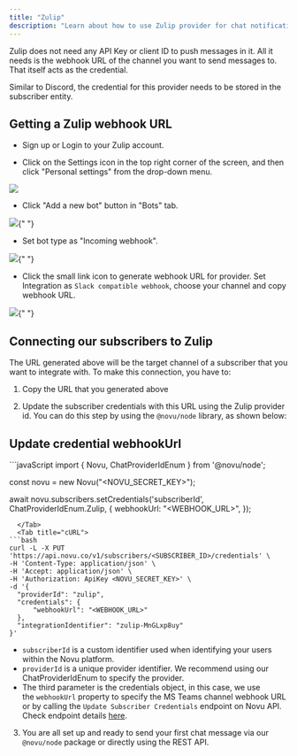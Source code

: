 ```yaml
---
title: "Zulip"
description: "Learn about how to use Zulip provider for chat notifications"
---
```


Zulip does not need any API Key or client ID to push messages in it. All it needs is the webhook URL of the channel you want to send messages to. That itself acts as the credential.

Similar to Discord, the credential for this provider needs to be stored in the subscriber entity.

## Getting a Zulip webhook URL

- Sign up or Login to your Zulip account.

- Click on the Settings icon in the top right corner of the screen, and then click "Personal settings" from the drop-down menu.

<Frame>
  <img src="/images/channels-and-providers/chat/zulip/step_01.png" />
</Frame>

- Click "Add a new bot" button in "Bots" tab.

<Frame>
  <img src="/images/channels-and-providers/chat/zulip/step_02.png" />{" "}
</Frame>

- Set bot type as "Incoming webhook".

<Frame>
  <img src="/images/channels-and-providers/chat/zulip/step_03.png" />{" "}
</Frame>

- Click the small link icon to generate webhook URL for provider. Set Integration as `Slack compatible webhook`, choose your channel and copy webhook URL.

<Frame>
  <img src="/images/channels-and-providers/chat/zulip/step_04.png" />{" "}
</Frame>

## Connecting our subscribers to Zulip

The URL generated above will be the target channel of a subscriber that you want to integrate with. To make this connection, you have to:

1. Copy the URL that you generated above

2. Update the subscriber credentials with this URL using the Zulip provider id. You can do this step by using the `@novu/node` library, as shown below:

## Update credential webhookUrl

<Tabs>
  <Tab title="Node.js">
```javaScript
import {
  Novu,
  ChatProviderIdEnum
} from '@novu/node';

const novu = new Novu("<NOVU_SECRET_KEY>");

await novu.subscribers.setCredentials('subscriberId', ChatProviderIdEnum.Zulip, {
webhookUrl: "<WEBHOOK_URL>",
});

````
  </Tab>
  <Tab title="cURL">
```bash
curl -L -X PUT 'https://api.novu.co/v1/subscribers/<SUBSCRIBER_ID>/credentials' \
-H 'Content-Type: application/json' \
-H 'Accept: application/json' \
-H 'Authorization: ApiKey <NOVU_SECRET_KEY>' \
-d '{
  "providerId": "zulip",
  "credentials": {
      "webhookUrl": "<WEBHOOK_URL>"
  },
  "integrationIdentifier": "zulip-MnGLxp8uy"
}'
````

  </Tab>
</Tabs>

- `subscriberId` is a custom identifier used when identifying your users within the Novu platform.
- `providerId` is a unique provider identifier. We recommend using our ChatProviderIdEnum to specify the provider.
- The third parameter is the credentials object, in this case, we use the `webhookUrl` property to specify the MS Teams channel webhook URL or by calling the `Update Subscriber Credentials` endpoint on Novu API. Check endpoint details [here](https://docs.novu.co/api-reference/subscribers/update-subscriber-preference).

3. You are all set up and ready to send your first chat message via our `@novu/node` package or directly using the REST API.
